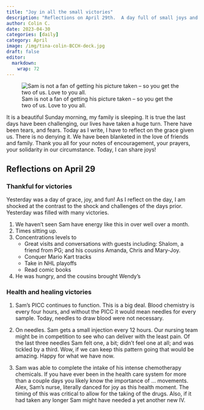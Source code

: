 ```yaml
---
title: "Joy in all the small victories"
description: "Reflections on April 29th.  A day full of small joys and victories."
author: Colin C.
date: 2023-04-30
categories: [daily]
category: April
image: /img/tina-colin-BCCH-deck.jpg
draft: false
editor:
  markdown:
    wrap: 72
---
```



![Sam is not a fan of getting his picture taken -- so you get the two of us. Love to you all.](/img/tina-colin-BCCH-deck.jpg)

It is a beautiful Sunday morning, my family is sleeping. It is true the last days have been challenging, our lives have taken a huge turn. There have been tears, and fears. Today as I write, I have to reflect on the grace given us. There is no denying it. We have been blanketed in the love of friends and family. Thank you all for your notes of encouragement, your prayers, your solidarity in our circumstance. Today, I can share joys!

## Reflections on April 29

### Thankful for victories

Yesterday was a day of grace, joy, and fun! As I reflect on the day, I am shocked at the contrast to the shock and challenges of the days prior. Yesterday was filled with many victories.

1.  We haven't seen Sam have energy like this in over well over a month.
2.  Times sitting up.\
3.  Concentrations levels to
    -   Great visits and conversations with guests including: Shalom, a friend from PG; and his cousins Amanda, Chris and Mary-Joy.
    -   Conquer Mario Kart tracks
    -   Take in NHL playoffs
    -   Read comic books
4.  He was hungry, and the cousins brought Wendy's

### Health and healing victories

1.  Sam's PICC continues to function. This is a big deal. Blood chemistry is every four hours, and without the PICC it would mean needles for every sample. Today, needles to draw blood were not necessary.

2.  On needles. Sam gets a small injection every 12 hours. Our nursing team might be in competition to see who can deliver with the least pain. Of the last three needles Sam felt one, a bit; didn't feel one at all; and was tickled by a third. Wow, if we can keep this pattern going that would be amazing. Happy for what we have now.

3.  Sam was able to complete the intake of his intense chemotherapy chemicals. If you have ever been in the health care system for more than a couple days you likely know the importance of ... movements. Alex, Sam's nurse, literally danced for joy as this health moment. The timing of this was critical to allow for the taking of the drugs. Also, if it had taken any longer Sam might have needed a yet another new IV.
